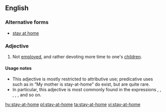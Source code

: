 ==English==

===Alternative forms===
* [[stay at home]]

===Adjective===
{{en-adj|head=[[stay]]-[[at]]-[[home]]|-}}

# {{lb|en|of a parent}} Not [[employed]], and rather devoting more time to one's [[children]].

====Usage notes====
* This adjective is mostly restricted to attributive use; predicative uses such as in “My mother is stay-at-home” do exist, but are quite rare.
* In particular, this adjective is most commonly found in the expressions {{m|en||stay-at-home mother}}, {{m|en||father}}, {{m|en||mom}}, {{m|en||dad}}, {{m|en||motherhood}}, and so on.

[[hy:stay-at-home]]
[[pl:stay-at-home]]
[[ta:stay-at-home]]
[[vi:stay-at-home]]